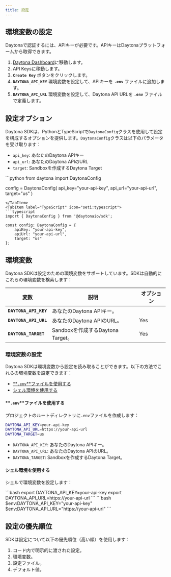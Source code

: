 ```yaml
---
title: 設定
---
```



## 環境変数の設定

Daytonaで認証するには、APIキーが必要です。APIキーはDaytonaプラットフォームから取得できます。

1. [Daytona Dashboard](https://app.daytona.io/dashboard/)に移動します。
2. API Keysに移動します。
3. **`Create Key`** ボタンをクリックします。
4. **`DAYTONA_API_KEY`** 環境変数を設定して、APIキーを **`.env`** ファイルに追加します。
5. **`DAYTONA_API_URL`** 環境変数を設定して、Daytona API URLを **`.env`** ファイルで定義します。

## 設定オプション

Daytona SDKは、PythonとTypeScriptで`DaytonaConfig`クラスを使用して設定を構成するオプションを提供します。`DaytonaConfig`クラスは以下のパラメータを受け取ります：

- `api_key`: あなたのDaytona APIキー
- `api_url`: あなたのDaytona APIのURL
- `target`: Sandboxを作成するDaytona Target

<Tabs>
<TabItem label="Python" icon="seti:python">
```python
from daytona import DaytonaConfig

config = DaytonaConfig(
api_key="your-api-key",
api_url="your-api-url",
target="us"
)

```
</TabItem>
<TabItem label="TypeScript" icon="seti:typescript">
```typescript
import { DaytonaConfig } from '@daytonaio/sdk';

const config: DaytonaConfig = {
    apiKey: "your-api-key",
    apiUrl: "your-api-url",
    target: "us"
};
```
</TabItem>
</Tabs>

## 環境変数

Daytona SDKは設定のための環境変数をサポートしています。SDKは自動的にこれらの環境変数を検索します：

| 変数                  | 説明                                       | オプション |
| --------------------- | ------------------------------------------ | -------- |
| **`DAYTONA_API_KEY`** | あなたのDaytona APIキー。                      |          |
| **`DAYTONA_API_URL`** | あなたのDaytona APIのURL。                   | Yes      |
| **`DAYTONA_TARGET`**  | Sandboxを作成するDaytona Target。 | Yes      |

### 環境変数の設定

Daytona SDKは環境変数から設定を読み取ることができます。以下の方法でこれらの環境変数を設定できます：

- [**`.env`**ファイルを使用する](#using-a-env-file)
- [シェル環境を使用する](#using-shell-environment)

#### **`.env`**ファイルを使用する

プロジェクトのルートディレクトリに`.env`ファイルを作成します：

```bash
DAYTONA_API_KEY=your-api-key
DAYTONA_API_URL=https://your-api-url
DAYTONA_TARGET=us
```

- `DAYTONA_API_KEY`: あなたのDaytona APIキー。
- `DAYTONA_API_URL`: あなたのDaytona APIのURL。
- `DAYTONA_TARGET`: Sandboxを作成するDaytona Target。

#### シェル環境を使用する

シェルで環境変数を設定します：

<Tabs>
  <TabItem label="Bash/Zsh" icon="seti:shell">
    ```bash export DAYTONA_API_KEY=your-api-key export
    DAYTONA_API_URL=https://your-api-url ```
  </TabItem>
  <TabItem label="Windows PowerShell" icon="seti:powershell">
    ```bash 
    $env:DAYTONA_API_KEY="your-api-key"
    $env:DAYTONA_API_URL="https://your-api-url"
    ```
  </TabItem>
</Tabs>

## 設定の優先順位

SDKは設定について以下の優先順位（高い順）を使用します：

1. コード内で明示的に渡された設定。
2. 環境変数。
3. 設定ファイル。
4. デフォルト値。
